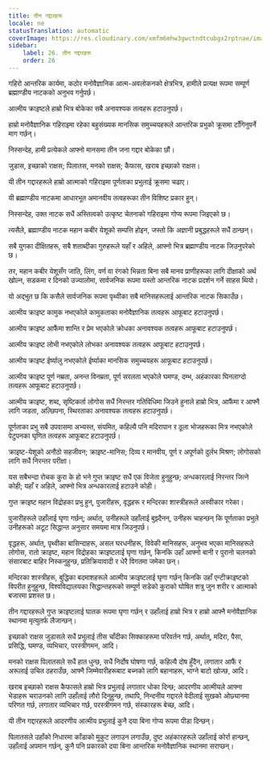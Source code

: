 ```yaml
---
title: तीन गद्दारहरू
locale: ne
statusTranslation: automatic
coverImage: https://res.cloudinary.com/xmfm6mhw3gwctndtcubgx2rptnae/image/upload/v1741354419/small_cover_la_gran_rebelion_28716e29d2.webp
sidebar:
    label: 26. तीन गद्दारहरू
    order: 26
---
```

गहिरो आन्तरिक कार्यमा, कठोर मनोवैज्ञानिक आत्म-अवलोकनको क्षेत्रभित्र, हामीले प्रत्यक्ष रूपमा सम्पूर्ण ब्रह्माण्डीय नाटकको अनुभव गर्नुपर्छ।

आत्मीय क्राइष्टले हाम्रो भित्र बोकेका सबै अनावश्यक तत्वहरू हटाउनुपर्छ।

हाम्रो मनोवैज्ञानिक गहिराइमा रहेका बहुसंख्यक मानसिक समुच्चयहरूले आन्तरिक प्रभुको क्रूसमा टाँगिनुपर्ने माग गर्छन्।

निस्सन्देह, हामी प्रत्येकले आफ्नो मानसमा तीन जना गद्दार बोकेका छौं।

जुडास, इच्छाको राक्षस; पिलातस, मनको राक्षस; कैफास, खराब इच्छाको राक्षस।

यी तीन गद्दारहरूले हाम्रो आत्माको गहिराइमा पूर्णताका प्रभुलाई क्रूसमा चढाए।

यी ब्रह्माण्डीय नाटकमा आधारभूत अमानवीय तत्वहरूका तीन विशिष्ट प्रकार हुन्।

निस्सन्देह, उक्त नाटक सधैं अस्तित्वको उत्कृष्ट चेतनाको गहिराइमा गोप्य रूपमा जिइएको छ।

त्यसैले, ब्रह्माण्डीय नाटक महान कबीर येशूको सम्पत्ति होइन, जस्तो कि अज्ञानी प्रबुद्धहरूले सधैं ठान्छन्।

सबै युगका दीक्षितहरू, सबै शताब्दीका गुरुहरूले यहाँ र अहिले, आफ्नो भित्र ब्रह्माण्डीय नाटक जिउनुपरेको छ।

तर, महान कबीर येशूसँग जाति, लिंग, वर्ण वा रंगको भिन्नता बिना सबै मानव प्राणीहरूका लागि दीक्षाको अर्थ खोल्न, सडकमा र दिनको उज्यालोमा, सार्वजनिक रूपमा यस्तो आन्तरिक नाटक प्रदर्शन गर्ने साहस थियो।

यो अद्भुत छ कि कसैले सार्वजनिक रूपमा पृथ्वीका सबै मानिसहरूलाई आन्तरिक नाटक सिकाउँछ।

आत्मीय क्राइष्ट कामुक नभएकोले कामुकताका मनोवैज्ञानिक तत्वहरू आफूबाट हटाउनुपर्छ।

आत्मीय क्राइष्ट आफैंमा शान्ति र प्रेम भएकोले क्रोधका अनावश्यक तत्वहरू आफूबाट हटाउनुपर्छ।

आत्मीय क्राइष्ट लोभी नभएकोले लोभका अनावश्यक तत्वहरू आफूबाट हटाउनुपर्छ।

आत्मीय क्राइष्ट ईर्ष्यालु नभएकोले ईर्ष्याका मानसिक समुच्चयहरू आफूबाट हटाउनुपर्छ।

आत्मीय क्राइष्ट पूर्ण नम्रता, अनन्त विनम्रता, पूर्ण सरलता भएकोले घमण्ड, दम्भ, अहंकारका घिनलाग्दो तत्वहरू आफूबाट हटाउनुपर्छ।

आत्मीय क्राइष्ट, शब्द, सृष्टिकर्ता लोगोस सधैं निरन्तर गतिविधिमा जिउने हुनाले हाम्रो भित्र, आफैंमा र आफ्नै लागि जडता, अल्छिपना, स्थिरताका अनावश्यक तत्वहरू हटाउनुपर्छ।

पूर्णताका प्रभु सबै उपवासमा अभ्यस्त, संयमित, कहिल्यै पनि मदिरापान र ठूला भोजहरूका मित्र नभएकोले पेटुपनका घृणित तत्वहरू आफूबाट हटाउनुपर्छ।

क्राइष्ट-येशूको अनौठो सहजीवन; क्राइष्ट-मानिस; दिव्य र मानवीय, पूर्ण र अपूर्णको दुर्लभ मिश्रण; लोगोसको लागि सधैं निरन्तर परीक्षा।

यस सबैभन्दा रोचक कुरा के हो भने गुप्त क्राइष्ट सधैं एक विजेता हुनुहुन्छ; अन्धकारलाई निरन्तर जित्ने कोही; यहाँ र अहिले, आफ्नो भित्र अन्धकारलाई हटाउने कोही।

गुप्त क्राइष्ट महान विद्रोहका प्रभु हुन्, पुजारीहरू, वृद्धहरू र मन्दिरका शास्त्रीहरूले अस्वीकार गरेका।

पुजारीहरूले उहाँलाई घृणा गर्छन्; अर्थात्, उनीहरूले उहाँलाई बुझ्दैनन्, उनीहरू चाहन्छन् कि पूर्णताका प्रभुले उनीहरूको अटूट सिद्धान्त अनुसार समयमा मात्र जिउनुपर्छ।

वृद्धहरू, अर्थात्, पृथ्वीका बासिन्दाहरू, असल घरधनीहरू, विवेकी मानिसहरू, अनुभव भएका मानिसहरूले लोगोस, रातो क्राइष्ट, महान विद्रोहका क्राइष्टलाई घृणा गर्छन्, किनकि उहाँ आफ्नो बानी र पुरानो चलनको संसारबाट बाहिर निस्कनुहुन्छ, प्रतिक्रियावादी र धेरै विगतमा जमेका छन्।

मन्दिरका शास्त्रीहरू, बुद्धिका बदमाशहरूले आत्मीय क्राइष्टलाई घृणा गर्छन् किनकि उहाँ एन्टीक्राइष्टको विपरीत हुनुहुन्छ, विश्वविद्यालयका सिद्धान्तहरूको सम्पूर्ण सडेको कुराको घोषित शत्रु जुन शरीर र आत्माको बजारमा प्रशस्त छ।

तीन गद्दारहरूले गुप्त क्राइष्टलाई घातक रूपमा घृणा गर्छन् र उहाँलाई हाम्रो भित्र र हाम्रो आफ्नै मनोवैज्ञानिक स्थानमा मृत्युतर्फ लैजान्छन्।

इच्छाको राक्षस जुडासले सधैं प्रभुलाई तीस चाँदीका सिक्काहरूमा परिवर्तन गर्छ, अर्थात्, मदिरा, पैसा, प्रसिद्धि, घमण्ड, व्यभिचार, परस्त्रीगमन, आदि।

मनको राक्षस पिलातसले सधैं हात धुन्छ, सधैं निर्दोष घोषणा गर्छ, कहिल्यै दोष हुँदैन, लगातार आफैं र अरूलाई उचित ठहराउँछ, आफ्नै जिम्मेवारीहरूबाट बच्नको लागि बहानाहरू, भाग्ने बाटो खोज्छ, आदि।

खराब इच्छाको राक्षस कैफासले हाम्रो भित्र प्रभुलाई लगातार धोका दिन्छ; आदरणीय आत्मीयले आफ्ना भेडाहरू चराउनको लागि उहाँलाई लौरो दिनुहुन्छ, तथापि, निन्दनीय गद्दारले वेदीलाई सुखको ओछ्यानमा परिणत गर्छ, लगातार व्यभिचार गर्छ, परस्त्रीगमन गर्छ, संस्कारहरू बेच्छ, आदि।

यी तीन गद्दारहरूले आदरणीय आत्मीय प्रभुलाई कुनै दया बिना गोप्य रूपमा पीडा दिन्छन्।

पिलातसले उहाँको निधारमा काँडाको मुकुट लगाउन लगाउँछ, दुष्ट अहंकारहरूले उहाँलाई कोर्रा हान्छन्, उहाँलाई अपमान गर्छन्, कुनै पनि प्रकारको दया बिना आन्तरिक मनोवैज्ञानिक स्थानमा सराप्छन्।

